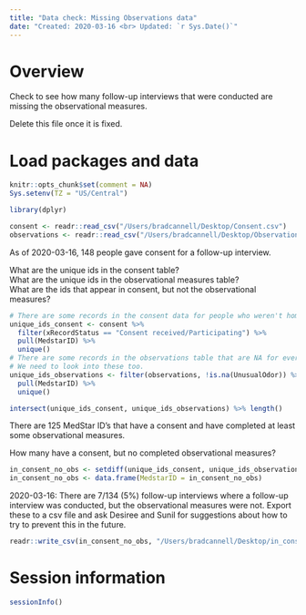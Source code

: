 ```yaml
---
title: "Data check: Missing Observations data"
date: "Created: 2020-03-16 <br> Updated: `r Sys.Date()`"
---
```


# Overview

Check to see how many follow-up interviews that were conducted are missing the observational measures.

Delete this file once it is fixed.

# Load packages and data

```r
knitr::opts_chunk$set(comment = NA)
Sys.setenv(TZ = "US/Central")
```

```r
library(dplyr)
```

```r
consent <- readr::read_csv("/Users/bradcannell/Desktop/Consent.csv")
observations <- readr::read_csv("/Users/bradcannell/Desktop/Observational Measures.csv")
```

As of 2020-03-16, 148 people gave consent for a follow-up interview.

What are the unique ids in the consent table?   
What are the unique ids in the observational measures table?   
What are the ids that appear in consent, but not the observational measures?   

```r
# There are some records in the consent data for people who weren't home or who didn't give consent. Those people wouldn't be expected to have observational measures, so remove them.
unique_ids_consent <- consent %>% 
  filter(xRecordStatus == "Consent received/Participating") %>% 
  pull(MedstarID) %>% 
  unique()
# There are some records in the observations table that are NA for every measure.
# We need to look into these too.
unique_ids_observations <- filter(observations, !is.na(UnusualOdor)) %>% 
  pull(MedstarID) %>% 
  unique()

intersect(unique_ids_consent, unique_ids_observations) %>% length()
```

There are 125 MedStar ID's that have a consent and have completed at least some observational measures.

How many have a consent, but no completed observational measures?

```r
in_consent_no_obs <- setdiff(unique_ids_consent, unique_ids_observations)
in_consent_no_obs <- data.frame(MedstarID = in_consent_no_obs)
```

2020-03-16: There are 7/134 (5%) follow-up interviews where a follow-up interview was conducted, but the observational measures were not. Export these to a csv file and ask Desiree and Sunil for suggestions about how to try to prevent this in the future.

```r
readr::write_csv(in_consent_no_obs, "/Users/bradcannell/Desktop/in_consent_no_obs.csv")
```


# Session information

```r
sessionInfo()
```